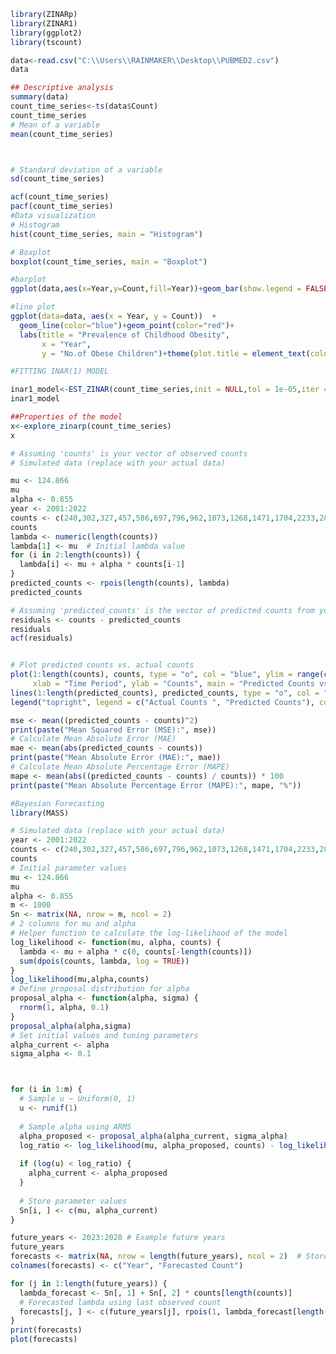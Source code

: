 ```{r}


library(ZINARp)
library(ZINAR1)
library(ggplot2)
library(tscount)

data<-read.csv("C:\\Users\\RAINMAKER\\Desktop\\PUBMED2.csv")
data

## Descriptive analysis
summary(data)
count_time_series<-ts(data$Count)
count_time_series
# Mean of a variable
mean(count_time_series)



# Standard deviation of a variable
sd(count_time_series)

acf(count_time_series)
pacf(count_time_series)
#Data visualization
# Histogram 
hist(count_time_series, main = "Histogram")

# Boxplot 
boxplot(count_time_series, main = "Boxplot")

#barplot
ggplot(data,aes(x=Year,y=Count,fill=Year))+geom_bar(show.legend = FALSE,stat="identity")

#line plot
ggplot(data=data, aes(x = Year, y = Count))  +
  geom_line(color="blue")+geom_point(color="red")+
  labs(title = "Prevalence of Childhood Obesity",
       x = "Year",
       y = "No.of Obese Children")+theme(plot.title = element_text(color = "blue"))

#FITTING INAR(1) MODEL

inar1_model<-EST_ZINAR(count_time_series,init = NULL,tol = 1e-05,iter = 5000,model="inar",innovation="Po",desc = FALSE)
inar1_model

##Properties of the model
x<-explore_zinarp(count_time_series)
x

# Assuming 'counts' is your vector of observed counts
# Simulated data (replace with your actual data)

mu <- 124.866
mu
alpha <- 0.855
year <- 2001:2022
counts <- c(240,302,327,457,586,697,796,962,1073,1268,1471,1704,2233,2813,3115,3276,3158,3518,3581,3833,4103,3872)
counts
lambda <- numeric(length(counts))
lambda[1] <- mu  # Initial lambda value
for (i in 2:length(counts)) {
  lambda[i] <- mu + alpha * counts[i-1]
}
predicted_counts <- rpois(length(counts), lambda)
predicted_counts

# Assuming 'predicted_counts' is the vector of predicted counts from your fitted model
residuals <- counts - predicted_counts
residuals
acf(residuals)


# Plot predicted counts vs. actual counts
plot(1:length(counts), counts, type = "o", col = "blue", ylim = range(c(counts, predicted_counts)),
     xlab = "Time Period", ylab = "Counts", main = "Predicted Counts vs. Observed Counts")
lines(1:length(predicted_counts), predicted_counts, type = "o", col = "red")
legend("topright", legend = c("Actual Counts ", "Predicted Counts"), col = c("blue", "red"), lty = 1, cex = 0.8)

mse <- mean((predicted_counts - counts)^2)
print(paste("Mean Squared Error (MSE):", mse))
# Calculate Mean Absolute Error (MAE)
mae <- mean(abs(predicted_counts - counts))
print(paste("Mean Absolute Error (MAE):", mae))
# Calculate Mean Absolute Percentage Error (MAPE)
mape <- mean(abs((predicted_counts - counts) / counts)) * 100
print(paste("Mean Absolute Percentage Error (MAPE):", mape, "%"))

#Bayesian Forecasting
library(MASS)

# Simulated data (replace with your actual data)
year <- 2001:2022
counts <- c(240,302,327,457,586,697,796,962,1073,1268,1471,1704,2233,2813,3115,3276,3158,3518,3581,3833,4103,3872)
counts
# Initial parameter values
mu <- 124.866
mu
alpha <- 0.855
m <- 1000
Sn <- matrix(NA, nrow = m, ncol = 2)
# 2 columns for mu and alpha
# Helper function to calculate the log-likelihood of the model
log_likelihood <- function(mu, alpha, counts) {
  lambda <- mu + alpha * c(0, counts[-length(counts)])
  sum(dpois(counts, lambda, log = TRUE))
}
log_likelihood(mu,alpha,counts)
# Define proposal distribution for alpha
proposal_alpha <- function(alpha, sigma) {
  rnorm(1, alpha, 0.1)
}
proposal_alpha(alpha,sigma)
# Set initial values and tuning parameters
alpha_current <- alpha
sigma_alpha <- 0.1



for (i in 1:m) {
  # Sample u ~ Uniform(0, 1)
  u <- runif(1)
  
  # Sample alpha using ARMS
  alpha_proposed <- proposal_alpha(alpha_current, sigma_alpha)
  log_ratio <- log_likelihood(mu, alpha_proposed, counts) - log_likelihood(mu, alpha_current, counts)
  
  if (log(u) < log_ratio) {
    alpha_current <- alpha_proposed
  }
  
  # Store parameter values
  Sn[i, ] <- c(mu, alpha_current)
}

future_years <- 2023:2028 # Example future years
future_years
forecasts <- matrix(NA, nrow = length(future_years), ncol = 2)  # Store forecasts
colnames(forecasts) <- c("Year", "Forecasted Count")

for (j in 1:length(future_years)) {
  lambda_forecast <- Sn[, 1] + Sn[, 2] * counts[length(counts)] 
  # Forecasted lambda using last observed count
  forecasts[j, ] <- c(future_years[j], rpois(1, lambda_forecast[length(lambda_forecast)]))
}
print(forecasts)
plot(forecasts)






```

